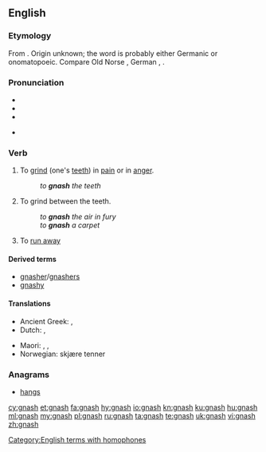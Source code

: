 {{was wotd|2007|March|18}}
==English==

===Etymology===
From {{etyl|enm|en}} {{term|gnasten|lang=enm}}. Origin unknown; the word is probably either Germanic or onomatopoeic. Compare Old Norse {{term|gnastan|lang=non}}, German {{term|knirschen|lang=de}}, {{etyl|nds-de|-}} {{term|gnirschen|gnirschen, gnörschen|gnash|lang=nds-de}}.

===Pronunciation===
* {{IPA|/næʃ/|lang=en}}
* {{audio|en-us-gnash.ogg|Audio (US)|lang=en}}
* {{rhymes|æʃ|lang=en}}

* {{homophones|lang=en|Nash}}

===Verb===
{{en-verb|es}}

# {{context|transitive|lang=en}} To [[grind]] (one's [[teeth]]) in [[pain]] or in [[anger]].
#: ''to '''gnash''' the teeth''
# {{context|transitive|lang=en}} To grind between the teeth.
#: ''to '''gnash''' the air in fury''
#: ''to '''gnash''' a carpet''
# {{context|Geordie|lang=en}} To [[run away]]

====Derived terms====
* [[gnasher]]/[[gnashers]]
* [[gnashy]]

====Translations====
{{trans-top|to grind one's teeth in pain or in anger}}
* Ancient Greek: {{t|grc|βρύκω}}, {{t|grc|βρύχω}}
* Dutch: {{t+|nl|tandenknarsen}}, {{t+|nl|knarsetanden}}
{{trans-mid}}
* Maori: {{t|mi|tetē}}, {{t|mi|tetēā}}, {{t|mi|whakatetēā}}
* Norwegian: skjære tenner
{{trans-bottom}}

===Anagrams===
* [[hangs#English|hangs]]

[[Category:English terms with homophones]]

[[cy:gnash]]
[[et:gnash]]
[[fa:gnash]]
[[hy:gnash]]
[[io:gnash]]
[[kn:gnash]]
[[ku:gnash]]
[[hu:gnash]]
[[ml:gnash]]
[[my:gnash]]
[[pl:gnash]]
[[ru:gnash]]
[[ta:gnash]]
[[te:gnash]]
[[uk:gnash]]
[[vi:gnash]]
[[zh:gnash]]